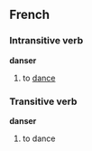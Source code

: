 ==French==
===Intransitive verb===
'''danser'''

#to [[dance]]

===Transitive verb===
'''danser'''

#to dance

{{fr-conj-er|dans|avoir}}